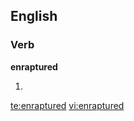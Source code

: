 ==English==

===Verb===
'''enraptured'''

# {{past of|[[enrapture]]}}

[[te:enraptured]]
[[vi:enraptured]]